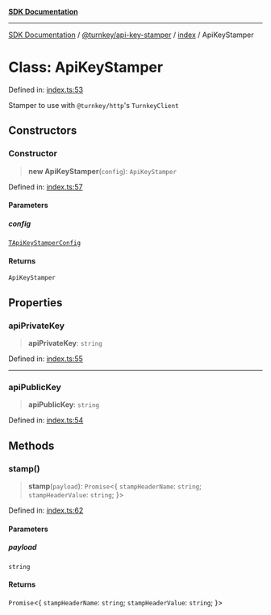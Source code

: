 [**SDK Documentation**](../../../../README.mdx)

***

[SDK Documentation](../../../../packages.mdx) / [@turnkey/api-key-stamper](../../README.mdx) / [index](../README.mdx) / ApiKeyStamper

# Class: ApiKeyStamper

Defined in: [index.ts:53](https://github.com/tkhq/sdk/blob/fd49bfe86475c8603b3eb385aa101efa36fa32fc/packages/api-key-stamper/src/index.ts#L53)

Stamper to use with `@turnkey/http`'s `TurnkeyClient`

## Constructors

### Constructor

> **new ApiKeyStamper**(`config`): `ApiKeyStamper`

Defined in: [index.ts:57](https://github.com/tkhq/sdk/blob/fd49bfe86475c8603b3eb385aa101efa36fa32fc/packages/api-key-stamper/src/index.ts#L57)

#### Parameters

##### config

[`TApiKeyStamperConfig`](../type-aliases/TApiKeyStamperConfig.mdx)

#### Returns

`ApiKeyStamper`

## Properties

### apiPrivateKey

> **apiPrivateKey**: `string`

Defined in: [index.ts:55](https://github.com/tkhq/sdk/blob/fd49bfe86475c8603b3eb385aa101efa36fa32fc/packages/api-key-stamper/src/index.ts#L55)

***

### apiPublicKey

> **apiPublicKey**: `string`

Defined in: [index.ts:54](https://github.com/tkhq/sdk/blob/fd49bfe86475c8603b3eb385aa101efa36fa32fc/packages/api-key-stamper/src/index.ts#L54)

## Methods

### stamp()

> **stamp**(`payload`): `Promise`\<\{ `stampHeaderName`: `string`; `stampHeaderValue`: `string`; \}\>

Defined in: [index.ts:62](https://github.com/tkhq/sdk/blob/fd49bfe86475c8603b3eb385aa101efa36fa32fc/packages/api-key-stamper/src/index.ts#L62)

#### Parameters

##### payload

`string`

#### Returns

`Promise`\<\{ `stampHeaderName`: `string`; `stampHeaderValue`: `string`; \}\>
